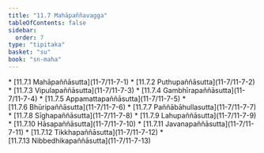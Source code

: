 ```yaml
---
title: "11.7 Mahāpaññavagga"
tableOfContents: false
sidebar:
  order: 7
type: "tipitaka"
basket: "su"
book: "sn-maha"
---
```



<DynamicBreadcrumb />



<TableOfContents book="sn-maha" section="11.7">
* [11.7.1 Mahāpaññāsutta](11-7/11-7-1)
* [11.7.2 Puthupaññāsutta](11-7/11-7-2)
* [11.7.3 Vipulapaññāsutta](11-7/11-7-3)
* [11.7.4 Gambhīrapaññāsutta](11-7/11-7-4)
* [11.7.5 Appamattapaññāsutta](11-7/11-7-5)
* [11.7.6 Bhūripaññāsutta](11-7/11-7-6)
* [11.7.7 Paññābāhullasutta](11-7/11-7-7)
* [11.7.8 Sīghapaññāsutta](11-7/11-7-8)
* [11.7.9 Lahupaññāsutta](11-7/11-7-9)
* [11.7.10 Hāsapaññāsutta](11-7/11-7-10)
* [11.7.11 Javanapaññāsutta](11-7/11-7-11)
* [11.7.12 Tikkhapaññāsutta](11-7/11-7-12)
* [11.7.13 Nibbedhikapaññāsutta](11-7/11-7-13)
</TableOfContents>